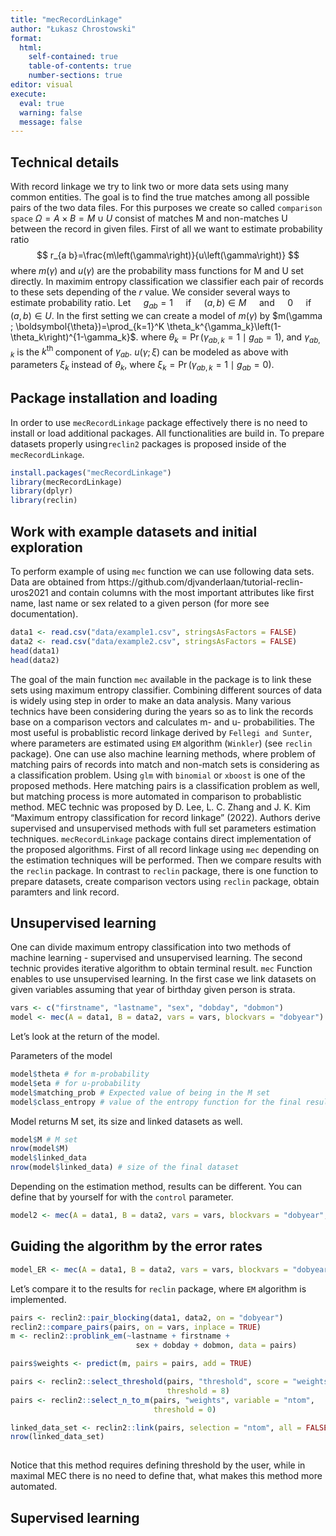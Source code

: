 ```yaml
---
title: "mecRecordLinkage"
author: "Łukasz Chrostowski"
format: 
  html:
    self-contained: true
    table-of-contents: true
    number-sections: true
editor: visual
execute: 
  eval: true
  warning: false
  message: false
---
```


## Technical details

With record linkage we try to link two or more data sets using many common entities. The goal is to find the true matches among all possible pairs of the two data files. For this purposes we create so called `comparison space` $\Omega=A \times B=M \cup U$ consist of matches M and non-matches U between the record in given files. First of all we want to estimate probability ratio $$
r_{a b}=\frac{m\left(\gamma\right)}{u\left(\gamma\right)}
$$ where $m\left(\gamma\right)$ and $u\left(\gamma\right)$ are the probability mass functions for M and U set directly. In maximim entropy classification we classifier each pair of records to these sets depending of the $r$ value. We consider several ways to estimate probability ratio. Let $\quad g_{a b}=1 \quad$ if $\quad(a, b) \in M \quad$ and $\quad 0 \quad$ if $\quad(a, b) \in U$. In the first setting we can create a model of $m\left(\gamma\right)$ by $m(\gamma ; \boldsymbol{\theta})=\prod_{k=1}^K \theta_k^{\gamma_k}\left(1-\theta_k\right)^{1-\gamma_k}$. where $\theta_k=\operatorname{Pr}\left(\gamma_{a b, k}=1 \mid g_{a b}=1\right)$, and $\gamma_{a b, k}$ is the $k^{\text {th }}$ component of $\gamma_{a b}$. $u(\gamma ; \xi)$ can be modeled as above with parameters $\xi_k$ instead of $\theta_k$, where $\xi_k=\operatorname{Pr}\left(\gamma_{a b, k}=1 \mid g_{a b}=0\right)$.

## Package installation and loading

In order to use `mecRecordLinkage` package effectively there is no need to install or load additional packages. All functionalities are build in. To prepare datasets properly using`reclin2` packages is proposed inside of the `mecRecordLinkage`.

```r
install.packages("mecRecordLinkage")
library(mecRecordLinkage)
library(dplyr)
library(reclin)
```

## Work with example datasets and initial exploration

To perform example of using `mec` function we can use following data sets. Data are obtained from https://github.com/djvanderlaan/tutorial-reclin-uros2021 and contain columns with the most important attributes like first name, last name or sex related to a given person (for more see documentation).

```r
data1 <- read.csv("data/example1.csv", stringsAsFactors = FALSE)
data2 <- read.csv("data/example2.csv", stringsAsFactors = FALSE)
head(data1)
head(data2)
```

The goal of the main function `mec` available in the package is to link these sets using maximum entropy classifier. Combining different sources of data is widely using step in order to make an data analysis. Many various technics have been considering during the years so as to link the records base on a comparison vectors and calculates m- and u- probabilities. The most useful is probablistic record linkage derived by `Fellegi and Sunter`, where parameters are estimated using `EM` algorithm (`Winkler`) (see `reclin` package). One can use also machine learning methods, where problem of matching pairs of records into match and non-match sets is considering as a classification problem. Using `glm` with `binomial` or `xboost` is one of the proposed methods. Here matching pairs is a classification problem as well, but matching process is more automated in comparison to probablistic method. MEC technic was proposed by D. Lee, L. C. Zhang and J. K. Kim "Maximum entropy classification for record linkage" (2022). Authors derive supervised and unsupervised methods with full set parameters estimation techniques. `mecRecordLinkage` package contains direct implementation of the proposed algorithms. First of all record linkage using `mec` depending on the estimation techniques will be performed. Then we compare results with the `reclin` package. In contrast to `reclin` package, there is one function to prepare datasets, create comparison vectors using `reclin` package, obtain paramters and link record.

## Unsupervised learning

One can divide maximum entropy classification into two methods of machine learning - supervised and unsupervised learning. The second technic provides iterative algorithm to obtain terminal result. `mec` Function enables to use unsupervised learning. In the first case we link datasets on given variables assuming that year of birthday given person is strata.

```r
vars <- c("firstname", "lastname", "sex", "dobday", "dobmon")
model <- mec(A = data1, B = data2, vars = vars, blockvars = "dobyear")
```

Let's look at the return of the model.

Parameters of the model

```r
model$theta # for m-probability
model$eta # for u-probability
model$matching_prob # Expected value of being in the M set
model$class_entropy # value of the entropy function for the final result
```

Model returns M set, its size and linked datasets as well.

```r
model$M # M set
nrow(model$M)
model$linked_data
nrow(model$linked_data) # size of the final dataset
```

Depending on the estimation method, results can be different. You can define that by yourself for with the `control` parameter.

```r
model2 <- mec(A = data1, B = data2, vars = vars, blockvars = "dobyear", control = control_mec(theta_est = "2"))
```

## Guiding the algorithm by the error rates

```r
model_ER <- mec(A = data1, B = data2, vars = vars, blockvars = "dobyear", error_rate = TRUE)
```

Let's compare it to the results for `reclin` package, where `EM` algorithm is implemented.

```r
pairs <- reclin2::pair_blocking(data1, data2, on = "dobyear")
reclin2::compare_pairs(pairs, on = vars, inplace = TRUE)
m <- reclin2::problink_em(~lastname + firstname + 
                            sex + dobday + dobmon, data = pairs)

pairs$weights <- predict(m, pairs = pairs, add = TRUE)

pairs <- reclin2::select_threshold(pairs, "threshold", score = "weights", 
                                   threshold = 8)
pairs <- reclin2::select_n_to_m(pairs, "weights", variable = "ntom", 
                                threshold = 0)

linked_data_set <- reclin2::link(pairs, selection = "ntom", all = FALSE)
nrow(linked_data_set)
  
```

Notice that this method requires defining threshold by the user, while in maximal MEC there is no need to define that, what makes this method more automated.

## Supervised learning
